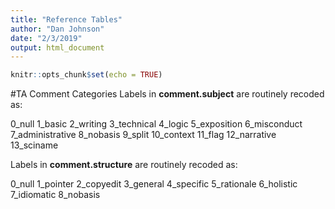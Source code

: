 ```yaml
---
title: "Reference Tables"
author: "Dan Johnson"
date: "2/3/2019"
output: html_document
---
```


```r
knitr::opts_chunk$set(echo = TRUE)
```

#TA Comment Categories
Labels in **comment.subject** are routinely recoded as:

0_null
1_basic
2_writing
3_technical
4_logic
5_exposition
6_misconduct
7_administrative
8_nobasis
9_split
10_context
11_flag
12_narrative
13_sciname

Labels in **comment.structure** are routinely recoded as:

0_null
1_pointer
2_copyedit
3_general
4_specific
5_rationale
6_holistic
7_idiomatic
8_nobasis


